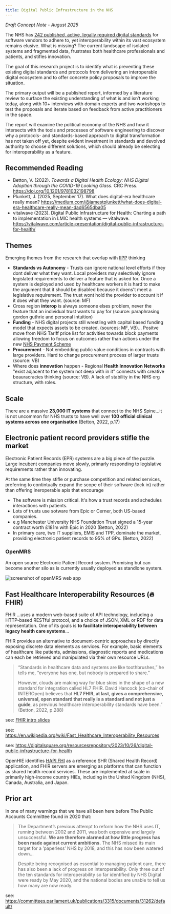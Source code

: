 ```yaml
---
title: Digital Public Infrastructure in the NHS
---
```


_Draft Concept Note - August 2025_

The NHS has [242 published, active, legally required digital standards](https://standards.nhs.uk/published-standards?order=asc&orderBy=name&mandated=true&status=active) for software vendors to adhere to, yet interoperability within its vast ecosystem remains elusive. What is missing? The current landscape of isolated systems and fragmented data, frustrates both healthcare professionals and patients, and stifles innovation.

The goal of this research project is to identify what is preventing these existing digital standards and protocols from delivering an interoperable digital ecosystem and to offer concrete policy proposals to improve the situation.

The primary output will be a published report, informed by a literature review to surface the existing understanding of what is and isn’t working today, along with 10+ interviews with domain experts and two workshops to test the proposals and iterate based on feedback from active practitioners in the space.

The report will examine the political economy of the NHS and how it intersects with the tools and processes of software engineering to discover why a protocols- and standards-based approach to digital transformation has not taken off yet, despite evident investment in standards and devolved authority to choose different solutions, which should already be selecting for interoperability as a feature.

## Recommended Reading

- Betton, V. (2022). _Towards a Digital Health Ecology: NHS Digital Adoption through the COVID-19 Looking Glass_. CRC Press. https://doi.org/10.1201/9781032198798
- Plunkett, J. (2025, September 17). What does digital-era healthcare really mean? https://medium.com/@jamestplunkett/what-does-digital-era-healthcare-really-mean-dad6565dba05
- vitalwave (2023). Digital Public Infrastructure for Health: Charting a path to implementation in LMIC health systems — vitalwave. https://vitalwave.com/article-presentation/digital-public-infrastructure-for-health/

## Themes

Emerging themes from the research that overlap with [IIPP](https://www.ucl.ac.uk/bartlett/public-purpose) thinking

- **Standards vs Autonomy** - Trusts can ignore national level efforts if they dont deliver what they want. Local providers may selectively ignore legislated requirements to deliver a feature that is asked for. Once a system is deployed and used by healthcare workers it is hard to make the argument that it should be disabled because it doens't meet a legislative requirement. The trust wont hold the provider to account it if it does what they want. (source: MF)
- Cross region **interop** is always someone elses problem, never the feature that an individual trust wants to pay for  (source: paraphrasing gordon guthrie and personal intuition)
- **Funding** - NHS digital projects still wrestling with capital based funding model that expects assets to be created. (sources: MF, VB)... Positve move from NHS Tariff price list for activities towards block payments allowing freedom to focus on outcomes rather than actions under the new [NHS Payment Scheme](https://www.england.nhs.uk/pay-syst/nhs-payment-scheme/)
- **Procurement** - Not embedding public value conditions in contracts with large providers. Hard to change procurement process of larger trusts (source: VB)
- Where does **innovation** happen - Regional **Health Innovation Networks** "exist adjacent to the system not deep with in it" connects with creative beauracracies thinking (source: VB). A lack of stability in the NHS org structure, with roles.

## Scale

There are a massive **23,000 IT systems** that connect to the NHS Spine...it is not uncommon for NHS trusts to have well over **100 official clinical systems across one organisation** (Betton, 2022, p.17)


## Electronic patient record providers stifle the market

Electronic Patient Records (EPR) systems are a big piece of the puzzle. Large incubent companies move slowly, primarly responding to legislative requirements rather than innovating. 

At the same time they stifle or purchase competition and related services, preferring to contintually expand the scope of their software (lock in) rather than offering ineroperable apis that encourage 

- The software is mission critical. It's how a trust records and schedules interactions with patients.
- Lots of trusts use sotware from Epic or Cerner, both US-based companies.
- e.g Manchester University NHS Foundation Trust signed a 15-year contract worth £181m with Epic in 2020 (Betton, 2022)
- In primary care, two IT suppliers, EMIS and TPP, dominate the market, providing electronic patient records to 95% of GPs. (Betton, 2022)

### OpenMRS

An open source Electronic Patient Record system. Promising but can become another silo as is currently usually deployed as standlone system.

![screenshot of openMRS web app](../../assets/images/openmrs-screenshot.png)


## Fast Healthcare Interoperability Resources (🔥 FHIR)

FHIR ...uses a modern web-based suite of API technology, including a HTTP-based RESTful protocol, and a choice of JSON, XML or RDF for data representation. One of its goals is **to facilitate interoperability between legacy health care systems**...

FHIR provides an alternative to document-centric approaches by directly exposing discrete data elements as services. For example, basic elements of healthcare like patients, admissions, diagnostic reports and medications can each be retrieved and manipulated via their own resource URLs.

> “Standards in healthcare data and systems are like toothbrushes,” he tells me, “everyone has one, but nobody is prepared to share.”
> 
> However, clouds are making way for blue skies in the shape of a new standard for integration called HL7 FHIR. David Hancock (co-chair of INTEROpen) believes that **HL7 FHIR, at last, gives a comprehensive, universal, open standard that really is a standard and not just a guide**, as previous healthcare interoperability standards have been.” (Betton, 2022, p.288)

see: [FHIR intro slides](https://www.hl7.org.uk/wp-content/uploads/HL7UK_Media/Documents/Technical/HL7_UK_FHIR_and_JSON_20140203.pdf)

see: https://en.wikipedia.org/wiki/Fast_Healthcare_Interoperability_Resources

see: https://digitalsquare.org/resourcesrepository/2023/10/26/digital-public-infrastructure-for-health

OpenHIE identifies [HAPI FHI](https://hapifhir.io/) as a reference SHR (Shared Health Record) application, and FHIR
servers are emerging as platforms that can function as shared health
record services. These are implemented at scale in primarily high-income
country HIEs, including in the United Kingdom (NHS), Canada, Australia,
and Japan. 


## Prior art

In one of many warnings that we have all been here before The Public Accounts Committee found in 2020 that:

> The Department’s previous attempt to reform how the NHS uses IT, running between 2002 and 2011, was both expensive and largely unsuccessful. **We are therefore alarmed at how little progress has been made against current ambitions.** The NHS missed its main target for a ’paperless’ NHS by 2018, and this has now been watered down... 
>
> Despite being recognised as essential to managing patient care, there has also been a lack of progress on interoperability. Only three out of the ten standards for interoperability so far identified by NHS Digital were ready by May 2020, and the national bodies are unable to tell us how many are now ready.

see: https://committees.parliament.uk/publications/3315/documents/31262/default/

